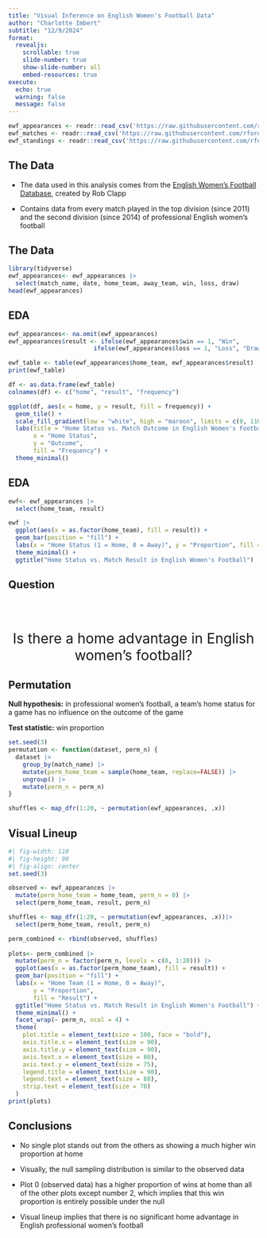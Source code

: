 ```yaml
---
title: "Visual Inference on English Women's Football Data"
author: "Charlotte Imbert"
subtitle: "12/9/2024"
format:
  revealjs:
    scrollable: true
    slide-number: true
    show-slide-number: all
    embed-resources: true
execute:
  echo: true
  warning: false
  message: false
---
```


```r
ewf_appearances <- readr::read_csv('https://raw.githubusercontent.com/rfordatascience/tidytuesday/master/data/2024/2024-07-16/ewf_appearances.csv')
ewf_matches <- readr::read_csv('https://raw.githubusercontent.com/rfordatascience/tidytuesday/master/data/2024/2024-07-16/ewf_matches.csv')
ewf_standings <- readr::read_csv('https://raw.githubusercontent.com/rfordatascience/tidytuesday/master/data/2024/2024-07-16/ewf_standings.csv')
```


## The Data


- The data used in this analysis comes from the [English Women's Football Database](https://github.com/probjects/ewf-database), created by Rob Clapp

- Contains data from every match played in the top division (since 2011) and the second division (since 2014) of professional English women's football

## The Data

```r
library(tidyverse)
ewf_appearances<- ewf_appearances |>
  select(match_name, date, home_team, away_team, win, loss, draw)
head(ewf_appearances)
```

## EDA

```r
ewf_appearances<- na.omit(ewf_appearances)
ewf_appearances$result <- ifelse(ewf_appearances$win == 1, "Win",
                        ifelse(ewf_appearances$loss == 1, "Loss", "Draw"))

ewf_table <- table(ewf_appearances$home_team, ewf_appearances$result)
print(ewf_table)
```

```r
df <- as.data.frame(ewf_table)
colnames(df) <- c("home", "result", "frequency")

ggplot(df, aes(x = home, y = result, fill = frequency)) +
  geom_tile() +
  scale_fill_gradient(low = "white", high = "maroon", limits = c(0, 1100)) +
  labs(title = "Home Status vs. Match Outcome in English Women's Football",
       x = "Home Status",
       y = "Outcome",
       fill = "Frequency") +
  theme_minimal()
```

## EDA

```r
ewf<- ewf_appearances |>
  select(home_team, result)

ewf |>
  ggplot(aes(x = as.factor(home_team), fill = result)) +
  geom_bar(position = "fill") +
  labs(x = "Home Status (1 = Home, 0 = Away)", y = "Proportion", fill = "Outcome") +
  theme_minimal() +
  ggtitle("Home Status vs. Match Result in English Women's Football")
```

## Question


<br>
<br>

::: {style="text-align: center; font-size: 2em;"}
Is there a home advantage in English women's football?
:::


## Permutation

**Null hypothesis:** in professional women's football, a team's home status for a game has no influence on the outcome of the game
<br>

**Test statistic:** win proportion

```r
set.seed(3)
permutation <- function(dataset, perm_n) {
  dataset |>
    group_by(match_name) |>
    mutate(perm_home_team = sample(home_team, replace=FALSE)) |>
    ungroup() |>
    mutate(perm_n = perm_n)
}

shuffles <- map_dfr(1:20, ~ permutation(ewf_appearances, .x))
```

## Visual Lineup

```r
#| fig-width: 110
#| fig-height: 90
#| fig-align: center
set.seed(3)

observed <- ewf_appearances |>
  mutate(perm_home_team = home_team, perm_n = 0) |>
  select(perm_home_team, result, perm_n)

shuffles <- map_dfr(1:20, ~ permutation(ewf_appearances, .x))|>
  select(perm_home_team, result, perm_n)

perm_combined <- rbind(observed, shuffles)
  
plots<- perm_combined |>
  mutate(perm_n = factor(perm_n, levels = c(0, 1:20))) |>
  ggplot(aes(x = as.factor(perm_home_team), fill = result)) +
  geom_bar(position = "fill") +
  labs(x = "Home Team (1 = Home, 0 = Away)", 
       y = "Proportion", 
       fill = "Result") +
  ggtitle("Home Status vs. Match Result in English Women's Football") +
  theme_minimal() +
  facet_wrap(~ perm_n, ncol = 4) +
  theme(
    plot.title = element_text(size = 100, face = "bold"),         
    axis.title.x = element_text(size = 90),                      
    axis.title.y = element_text(size = 90),                     
    axis.text.x = element_text(size = 80),                       
    axis.text.y = element_text(size = 75),                       
    legend.title = element_text(size = 90),                      
    legend.text = element_text(size = 88),                       
    strip.text = element_text(size = 70)                         
  )
print(plots)
```

## Conclusions

- No single plot stands out from the others as showing a much higher win proportion at home

- Visually, the null sampling distribution is similar to the observed data

- Plot 0 (observed data) has a higher proportion of wins at home than all of the other plots except number 2, which implies that this win proportion is entirely possible under the null

- Visual lineup implies that there is no significant home advantage in English professional women's football